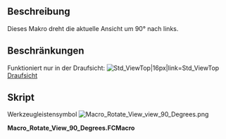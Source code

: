 <languages/>
{{Macro/de
|Name=Macro Ansicht um 90° drehen
|Icon=Macro Rotate View view 90 Degrees.png
|Translate=Rotate View by 90°
|Description=Dieses Makro dreht die aktuelle Ansicht um 90 ° nach links. Funktioniert nur, wenn Sie sich in der [[Std_ViewTop/de|Draufsicht]] befinden
|Author=Yorik
|Version=01.00
|Date=2010-11-17
|FCVersion=Alle
|Download=[https://wiki.freecad.org/wiki/images/a/a0/Macro_Rotate_View_view_90_Degrees.png Werkzeugleistensymbol]
|SeeAlso=[[Macro_Rotate_ViewAxonometric/de|Makro Ansicht axonometrisch drehen]], [[Macro_Rotate_View_Free/de|Makro Ansicht frei drehen]]
}}

<span id="Description"></span>
== Beschreibung ==

Dieses Makro dreht die aktuelle Ansicht um 90° nach links.

<span id="Limitations"></span>
==Beschränkungen==

Funktioniert nur in der Draufsicht: [[Image:View-top.svg|Std_ViewTop|16px|link=Std_ViewTop]] [[Std_ViewTop/de|Draufsicht]]

<span id="Script"></span>
==Skript==

Werkzeugleistensymbol  [[Image:Macro Rotate View view 90 Degrees.png]]

'''Macro_Rotate_View_90_Degrees.FCMacro'''

{{MacroCode|code=
import math
from pivy import coin
cam = Gui.ActiveDocument.ActiveView.getCameraNode()
rot = coin.SbRotation()
rot.setValue(coin.SbVec3f(0,0,1),math.pi/2)
nrot = cam.orientation.getValue() * rot
cam.orientation = nrot
}}


{{clear}}